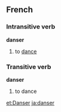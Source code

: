 ==French==
===Intransitive verb===
'''danser'''

#to [[dance]]

===Transitive verb===
'''danser'''

#to dance

{{fr-conj-er|dans|avoir}}

[[et:Danser]]
[[ja:danser]]